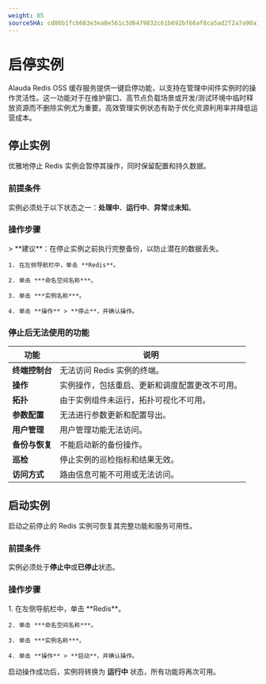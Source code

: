 ```yaml
---
weight: 85
sourceSHA: cd86b1fcb683e3ea8e561c3d6479832c61b692bf66af8ca5ad2f2a7a90a102fd
---
```


# 启停实例

Alauda Redis OSS 缓存服务提供一键启停功能，以支持在管理中间件实例时的操作灵活性。这一功能对于在维护窗口、高节点负载场景或开发/测试环境中临时释放资源而不删除实例尤为重要。高效管理实例状态有助于优化资源利用率并降低运营成本。

## 停止实例

优雅地停止 Redis 实例会暂停其操作，同时保留配置和持久数据。

### 前提条件

实例必须处于以下状态之一：**处理中**、**运行中**、**异常**或**未知**。

### 操作步骤

<Tabs>
  <Tab label="Web 控制台">
    > **建议**：在停止实例之前执行完整备份，以防止潜在的数据丢失。

    1. 在左侧导航栏中，单击 **Redis**。

    2. 单击 ***命名空间名称***。

    3. 单击 ***实例名称***。

    4. 单击 **操作** > **停止**，并确认操作。
  </Tab>
</Tabs>

### 停止后无法使用的功能

| 功能                     | 说明                                                                                           |
| ----------------------- | ---------------------------------------------------------------------------------------------- |
| **终端控制台**             | 无法访问 Redis 实例的终端。                                                                  |
| **操作**                 | 实例操作，包括重启、更新和调度配置更改不可用。                                               |
| **拓扑**                 | 由于实例组件未运行，拓扑可视化不可用。                                                       |
| **参数配置**              | 无法进行参数更新和配置导出。                                                                  |
| **用户管理**              | 用户管理功能无法访问。                                                                        |
| **备份与恢复**            | 不能启动新的备份操作。                                                                        |
| **巡检**                 | 停止实例的巡检指标和结果无效。                                                                |
| **访问方式**              | 路由信息可能不可用或无法访问。                                                                |

## 启动实例

启动之前停止的 Redis 实例可恢复其完整功能和服务可用性。

### 前提条件

实例必须处于**停止中**或**已停止**状态。

### 操作步骤

<Tabs>
  <Tab label="Web 控制台">
    1. 在左侧导航栏中，单击 **Redis**。

    2. 单击 ***命名空间名称***。

    3. 单击 ***实例名称***。

    4. 单击 **操作** > **启动**，并确认操作。
  </Tab>
</Tabs>

启动操作成功后，实例将转换为 **运行中** 状态，所有功能将再次可用。
